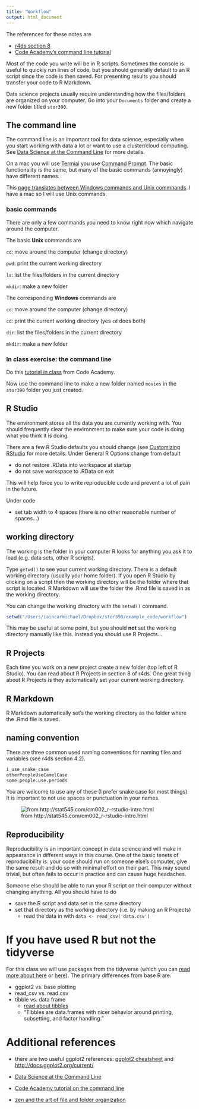 ```yaml
---
title: "Workflow"
output: html_document
---
```


The references for these notes are

- [r4ds section 8](http://r4ds.had.co.nz/workflow-projects.html)
- [Code Academy's command line tutorial](https://www.codecademy.com/en/courses/learn-the-command-line/lessons/navigation/exercises/your-first-command?action=lesson_resume)



Most of the code you write will be in R scripts. Sometimes the console is useful to quickly run lines of code, but you should generally default to an R script since the code is then saved. For presenting results you should transfer your code to R Markdown. 

Data science projects usually require understanding how the files/folders are organized on your computer. Go into your `Documents` folder and create a new folder titled `stor390`.

## The command line

The command line is an important tool for data science, especially when you start working with data a lot or want to use a cluster/cloud computing. See [Data Science at the Command Line](http://datascienceatthecommandline.com/) for more details.

On a mac you will use [Termial](https://en.wikipedia.org/wiki/Terminal_(macOS)) you use [Command Prompt](https://www.lifewire.com/command-prompt-2625840). The basic functionality is the same, but many of the basic commands (annoyingly) have different names. 

This [page translates between Windows commands and Unix commnands](https://www.lemoda.net/windows/windows2unix/windows2unix.html). I have a mac so I will use Unix commands.

### basic commands

There are only a few commands you need to know right now which navigate around the computer. 

The basic **Unix** commands are

`cd`: move around the computer (change directory)

`pwd`: print the current working directory

`ls`: list the files/folders in the current directory

`mkdir`: make a new folder


The corresponding **Windows** commands are

`cd`: move around the computer (change directory)

`cd`: print the current working directory (yes `cd` does both)

`dir`: list the files/folders in the current directory

`mkdir`: make a new folder

### In class exercise: the command line
Do this [tutorial in class](https://idc9.github.io/stor390/class_exercises/command_line/command_line.html) from Code Academy.

Now use the command line to make a new folder named `movies` in the `stor390` folder you just created.



## R Studio

The environment stores all the data you are currently working with. You should frequently clear the environment to make sure your code is doing what you think it is doing.

There are a few R Studio defaults you should change (see [Customizing RStudio](https://support.rstudio.com/hc/en-us/articles/200549016-Customizing-RStudio) for more details. Under General R Options change from default

- do not restore .RData into workspace at startup
- do not save workspace to .RData on exit

This will help force you to write reproducible code and prevent a lot of pain in the future.


Under code

- set tab width to 4 spaces (there is no other reasonable number of spaces...)

## working directory
The working is the folder in your computer R looks for anything you ask it to load (e.g. data sets, other R scripts). 

Type `getwd()` to see your current working directory. There is a default working directory (usually your home folder). If you open R Studio by clicking on a script then the working directory will be the folder where that script is located. R Markdown will use the folder the .Rmd file is saved in as the working directory. 

You can change the working directory with the `setwd()` command.

```r
setwd("/Users/iaincarmichael/Dropbox/stor390/example_code/workflow")
```
This may be useful at some point, but you should **not** set the working directory manually like this. Instead you should use R Projects...

## R Projects
Each time you work on a new project create a new folder (top left of R Studio). You can read about R Projects in section 8 of r4ds. One great thing about R Projects is they automatically set your current working directory.

## R Markdown
R Markdown automatically set's the working directory as the folder where the .Rmd file is saved.

## naming convention
There are three common used naming conventions for naming files and variables (see r4ds section 4.2).

```r
i_use_snake_case
otherPeopleUseCamelCase
some.people.use.periods
```

You are welcome to use any of these (I prefer snake case for most things). It is important to not use spaces or punctuation in your names.


![from http://stat545.com/cm002_r-rstudio-intro.html](file_names.jpg)

## Reproducibility 

Reproducibility is an important concept in data science and will make in appearance in different ways in this course. One of the basic tenets of reproducibility is: your code should run on someone else's computer, give the same result and do so with minimal effort on their part. This may sound trivial, but often fails to occur in practice and can cause huge headaches.

Someone else should be able to run your R script on their computer without changing anything. All you should have to do

- save the R script and data set in the same directory
- set that directory as the working directory (i.e. by making an R Projects)
    - read the data in with `data <- read_csv('data.csv')`


# If you have used R but not the tidyverse

For this class we will use packages from the tidyverse (which you can [read more about here](http://tidyverse.org/) or [here](https://blog.rstudio.org/2016/09/15/tidyverse-1-0-0/)). The primary differences from base R are:

- ggplot2 vs. base plotting
- read_csv vs. read.csv
- tibble vs. data frame
    - [read about tibbles](https://github.com/tidyverse/tibble)
    - "Tibbles are data.frames with nicer behavior around printing, subsetting, and factor handling."



# Additional references

- there are two useful ggplot2 references: [ggplot2 cheatsheet](https://www.rstudio.com/wp-content/uploads/2015/03/ggplot2-cheatsheet.pdf) and  [http://docs.ggplot2.org/current/](http://docs.ggplot2.org/current/)

- [Data Science at the Command Line](http://datascienceatthecommandline.com/)

- [Code Academy tutorial on the command line](https://www.codecademy.com/en/courses/learn-the-command-line/lessons/navigation/exercises/your-first-command?action=lesson_resume)

- [zen and the art of file and folder organization](http://www.howtogeek.com/howto/15677/zen-and-the-art-of-file-and-folder-organization/) 
